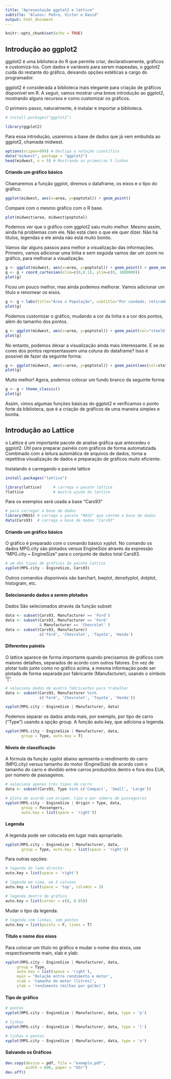 ```yaml
---
title: "Apresentação ggplot2 e lattice"
subtitle: "Alunos: Pedro, Victor e David"
output: html_document
---
```


```r
knitr::opts_chunk$set(echo = TRUE)
```

## Introdução ao ggplot2

ggplot2 é uma biblioteca do R que permite criar, declarativamente, gráficos e customizá-los. Com dados e variáveis para serem mapeadas, o ggplot2 cuida do restante do gráfico, deixando opções estéticas a cargo do programador. 

ggplot2 é considerada a biblioteca mais elegante para criação de gráficos disponível em R. A seguir, vamos mostrar uma breve introdução ao ggplot2, mostrando alguns recursos e como customizar os gráficos. 

O primeiro passo, naturalmente, é instalar e importar a biblioteca.
```r
# install.packages("ggplot2")
```

```r
library(ggplot2)
```

Para essa introdução, usaremos a base de dados que já vem embutida ao ggplot2, chamada midwest. 
```r
options(scipen=999) # Desliga a notação científica
data("midwest", package = "ggplot2")
head(midwest, n = 5) # Mostrando as primeiras 5 linhas
```
#### Criando um gráfico básico
Chamaremos a função ggplot, diremos o dataframe, os eixos e o tipo do gráfico. 
```r
ggplot(midwest, aes(x=area, y=poptotal)) + geom_point()
```

Compare com o mesmo gráfico com o R base. 
```r
plot(midwest$area, midwest$poptotal)
```

Podemos ver que o gráfico com ggplot2 saiu muito melhor. Mesmo assim, ainda há problemas com ele. Não está claro o que ele quer dizer. Não há títulos, legendas e ele ainda não está muito bonito. 

Vamos dar alguns passos para melhor a visualização das informações. Primeiro, vamos adicionar uma linha e sem seguida vamos dar um zoom no gráfico, para melhorar a visualização.  
```r
g <- ggplot(midwest, aes(x=area, y=poptotal)) + geom_point() + geom_smooth(method="lm") 
g <- g + coord_cartesian(xlim=c(0,0.1), ylim=c(0, 1000000))
plot(g)
```

Ficou um pouco melhor, mas ainda podemos melhorar. Vamos adicionar um título e renomear os eixos. 
```r
g <- g + labs(title="Área x População", subtitle="Por condado, retirado do dataset 'midwest'", y="População", x="Área")
plot(g)
```

Podemos customizar o gráfico, mudando a cor da linha e a cor dos pontos, além do tamanho dos pontos.
```r
g <- ggplot(midwest, aes(x=area, y=poptotal)) + geom_point(col="steelblue", size=2) + geom_smooth(method="lm", col="darkred") + coord_cartesian(xlim=c(0,0.1), ylim=c(0, 1000000)) + labs(title="Área x População", subtitle="Por condado, retirado do dataset 'midwest'", y="População", x="Área")
plot(g)
```

No entanto, podemos deixar a visualização ainda mais interessante. E se as cores dos pontos representassem uma coluna do dataframe? Isso é possível de fazer da seguinte forma:
```r
g <- ggplot(midwest, aes(x=area, y=poptotal)) + geom_point(aes(col=state), size=2) + geom_smooth(method="lm", col="darkred", size=1) + coord_cartesian(xlim=c(0,0.1), ylim=c(0, 1000000)) + labs(title="Área x População", subtitle="Por condado, retirado do dataset 'midwest'", y="População", x="Área")
plot(g)
```

Muito melhor! Agora, podemos colocar um fundo branco da seguinte forma:
```r
g <- g + theme_classic()
plot(g)
```

Assim, vimos algumas funções básicas do ggplot2 e verificamos o ponto forte da biblioteca, que é a criação de gráficos de uma maneira simples e bonita. 

## Introdução ao Lattice
o Lattice é um importante pacote de analise gráfica que antecedeu o ggplot2.
Útil para preparar painéis com gráficos de forma automatizada. 
Combinado com a leitura automática de arquivos de dados, torna a repetitiva visualização de dados e preparação de gráficos muito eficiente. 

Instalando e carregando o pacote lattice
```r
install.packages("lattice")

library(lattice)     # carrega o pacote lattice
?lattice             # mostra ajuda do lattice
```

Para os exemplos será usada a base “Cars93”

```r

# para carregar a base de dados
library(MASS) # carrega o pacote "MASS" que contém a base de dados
data(Cars93)  # carrega a base de dados "Cars93"

```

#### Criando um gráfico básico
O gráfico é preparado com o comando básico xyplot.
No comando os dados MPG.city são plotados versus EngineSize através da expressão “MPG.city ~ EngineSize” para o conjunto de dados total Cars93.

```r

# um dos tipos de gráficos do pacote lattice
xyplot(MPG.city ~ EngineSize, Cars93)

```

Outros comandos disponíveis são barchart, bwplot, densityplot, dotplot, histogram, etc.

#### Selecionando dados a serem plotados
Dados São selecionados através da função subset

```r
data <- subset(Cars93, Manufacturer == 'Ford')
data <- subset(Cars93, Manufacturer == 'Ford' 
               & Manufacturer == 'Chevrolet' )
data <- subset(Cars93, Manufacturer) 
               c('Ford', 'Chevrolet', 'Toyota', 'Honda')

```

#### Diferentes painéis
O lattice aparece de forma importante quando precisamos de gráficos com maiores detalhes, separados de acordo com outros fatores.
Em vez de plotar tudo junto como no gráfico acima, a mesma informação pode ser plotada de forma separada por fabricante (Manufacturer), usando o símbolo “|”.

```r
# seleciona dados de quatro fabricantes para trabalhar 
data <- subset(Cars93, Manufacturer %in% 
               c('Ford', 'Chevrolet', 'Toyota', 'Honda')) 

xyplot(MPG.city ~ EngineSize | Manufacturer, data)
```

Podemos separar os dados ainda mais, por exemplo, por tipo de carro (“Type”) usando a opção group. A função auto.key, que adiciona a legenda.

```r
xyplot(MPG.city ~ EngineSize | Manufacturer, data, 
       group = Type, auto.key = T)
```

#### Níveis de classificação

A fórmula da função xyplot abaixo apresenta o rendimento do carro (MPG.city) versus tamanho do motor (EngineSize) de acordo com o tamanho do carro e dividido entre carros produzidos dentro e fora dos EUA, por número de passageiros.

```r
# seleciona apenas três tipos de carro
data <- subset(Cars93, Type %in% c('Compact', 'Small', 'Large'))

# plota de acordo com origem, tipo e por número de passageiros
xyplot(MPG.city ~ EngineSize | Origin + Type, data, 
       group = Passengers,
       auto.key = list(space = 'right'))
```

#### Legenda
A legenda pode ser colocada em lugar mais apropriado.

```r
xyplot(MPG.city ~ EngineSize | Manufacturer, data, 
       group = Type, auto.key = list(space = 'right'))
```

Para outras opções:


```r
# legenda do lado direito:
auto.key = list(space = 'right')

# legenda em cima, em 3 colunas
auto.key = list(space = 'top', columns = 3)

# legenda dentro do gráfico
auto.key = list(corner = c(0, 0.85))
```

Mudar o tipo da legenda:

```r
# legenda com linhas, sem pontos
auto.key = list(points = F, lines = T)
```

#### Título e nome dos eixos

Para colocar um título no gráfico e mudar o nome dos eixos, use respectivamente main, xlab e ylab:

```r
xyplot(MPG.city ~ EngineSize | Manufacturer, data, 
     group = Type, 
     auto.key = list(space = 'right'),
     main = 'Relação entre rendimento e motor',
     xlab = 'tamanho do motor (litros)',
     ylab = 'rendimento (milhas por galão)')
```

#### Tipo de gráfico

```r
# pontos
xyplot(MPG.city ~ EngineSize | Manufacturer, data, type = 'p')

# linhas
xyplot(MPG.city ~ EngineSize | Manufacturer, data, type = 'l')   

# linhas e pontos
xyplot(MPG.city ~ EngineSize | Manufacturer, data, type = 'o')
```

#### Salvando os Gráficos

```r
dev.copy(device = pdf, file = "exemplo.pdf", 
         width = 600, paper = "USr")
dev.off()
```
